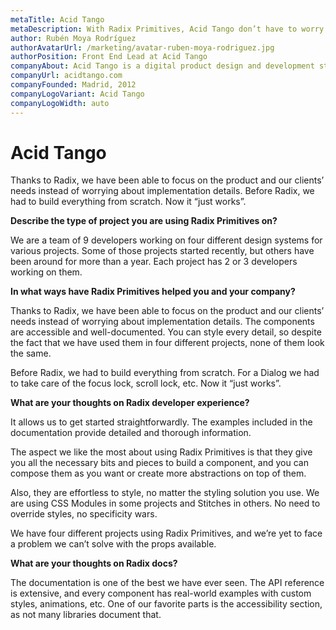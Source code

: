 ```yaml
---
metaTitle: Acid Tango
metaDescription: With Radix Primitives, Acid Tango don’t have to worry about component implementation details anymore, so they can focus on the product and their clients’ needs.
author: Rubén Moya Rodríguez
authorAvatarUrl: /marketing/avatar-ruben-moya-rodriguez.jpg
authorPosition: Front End Lead at Acid Tango
companyAbout: Acid Tango is a digital product design and development studio. We partner with funded startups, corporations and venture builders to deliver industry-changing digital products.
companyUrl: acidtango.com
companyFounded: Madrid, 2012
companyLogoVariant: Acid Tango
companyLogoWidth: auto
---
```


# Acid Tango

<HeroQuote>
  Thanks to Radix, we have been able to focus on the product and our clients’
  needs instead of worrying about implementation details. Before Radix, we had
  to build everything from scratch. Now it “just works”.
</HeroQuote>

**Describe the type of project you are using Radix Primitives on?**

We are a team of 9 developers working on four different design systems for various projects. Some of those projects started recently, but others have been around for more than a year. Each project has 2 or 3 developers working on them.

**In what ways have Radix Primitives helped you and your company?**

Thanks to Radix, we have been able to focus on the product and our clients’ needs instead of worrying about implementation details. The components are accessible and well-documented. You can style every detail, so despite the fact that we have used them in four different projects, none of them look the same.

Before Radix, we had to build everything from scratch. For a Dialog we had to take care of the focus lock, scroll lock, etc. Now it “just works”.

**What are your thoughts on Radix developer experience?**

It allows us to get started straightforwardly. The examples included in the documentation provide detailed and thorough information.

The aspect we like the most about using Radix Primitives is that they give you all the necessary bits and pieces to build a component, and you can compose them as you want or create more abstractions on top of them.

Also, they are effortless to style, no matter the styling solution you use. We are using CSS Modules in some projects and Stitches in others. No need to override styles, no specificity wars.

We have four different projects using Radix Primitives, and we’re yet to face a problem we can’t solve with the props available.

**What are your thoughts on Radix docs?**

The documentation is one of the best we have ever seen. The API reference is extensive, and every component has real-world examples with custom styles, animations, etc. One of our favorite parts is the accessibility section, as not many libraries document that.
